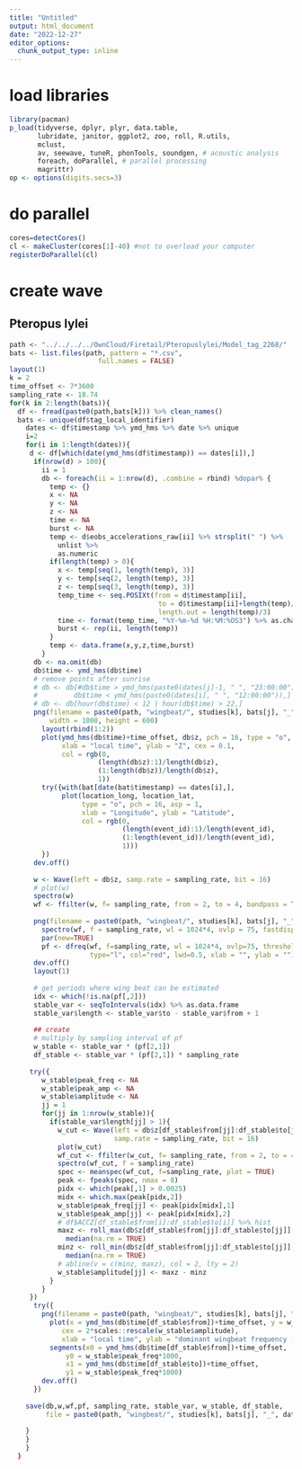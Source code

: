 ```yaml
---
title: "Untitled"
output: html_document
date: "2022-12-27"
editor_options: 
  chunk_output_type: inline
---
```



# load libraries
```r
library(pacman)
p_load(tidyverse, dplyr, plyr, data.table,
       lubridate, janitor, ggplot2, zoo, roll, R.utils,
       mclust,
       av, seewave, tuneR, phonTools, soundgen, # acoustic analysis
       foreach, doParallel, # parallel processing
       magrittr)
op <- options(digits.secs=3)
```

# do parallel
```r
cores=detectCores()
cl <- makeCluster(cores[1]-40) #not to overload your computer
registerDoParallel(cl)
```


# create wave
## Pteropus lylei

```r
path <- "../../../../OwnCloud/Firetail/Pteropuslylei/Model_tag_2268/"
bats <- list.files(path, pattern = "*.csv", 
                      full.names = FALSE)
layout(1)
k = 2
time_offset <- 7*3600
sampling_rate <- 18.74
for(k in 2:length(bats)){
  df <- fread(paste0(path,bats[k])) %>% clean_names()
  bats <- unique(df$tag_local_identifier)
    dates <- df$timestamp %>% ymd_hms %>% date %>% unique  
    i=2
    for(i in 1:length(dates)){
     d <- df[which(date(ymd_hms(df$timestamp)) == dates[i]),]
      if(nrow(d) > 100){
        ii = 1
        db <- foreach(ii = 1:nrow(d), .combine = rbind) %dopar% {
          temp <- {}
          x <- NA
          y <- NA
          z <- NA
          time <- NA
          burst <- NA
          temp <- d$eobs_accelerations_raw[ii] %>% strsplit(" ") %>% 
            unlist %>% 
            as.numeric
          if(length(temp) > 0){
            x <- temp[seq(1, length(temp), 3)]
            y <- temp[seq(2, length(temp), 3)]
            z <- temp[seq(3, length(temp), 3)]
            temp_time <- seq.POSIXt(from = d$timestamp[ii], 
                                     to = d$timestamp[ii]+length(temp)/sampling_rate/3, 
                                     length.out = length(temp)/3)
            time <- format(temp_time, "%Y-%m-%d %H:%M:%OS3") %>% as.character
            burst <- rep(ii, length(temp))
          }
          temp <- data.frame(x,y,z,time,burst)
        }
      db <- na.omit(db)
      db$time <- ymd_hms(db$time)
      # remove points after sunrise
      # db <- db[#db$time > ymd_hms(paste0(dates[j]-1, " ", "23:00:00")) &
      #         db$time < ymd_hms(paste0(dates[i], " ", "12:00:00")),]
      # db <- db[hour(db$time) < 12 | hour(db$time) > 22,]
      png(filename = paste0(path, "wingbeat/", studies[k], bats[j], "_", dates[i],"_z_by_time.png"),
          width = 1000, height = 600)
        layout(rbind(1:2))
        plot(ymd_hms(db$time)+time_offset, db$z, pch = 16, type = "o", main = bats[j],
             xlab = "local time", ylab = "Z", cex = 0.1,
             col = rgb(0,
                      (length(db$z):1)/length(db$z),
                      (1:length(db$z))/length(db$z),
                      1))
        try({with(bat[date(bat$timestamp) == dates[i],], 
             plot(location_long, location_lat, 
                  type = "o", pch = 16, asp = 1,
                  xlab = "Longitude", ylab = "Latitude",
                  col = rgb(0,
                            (length(event_id):1)/length(event_id),
                            (1:length(event_id))/length(event_id),
                            1)))
        })
      dev.off()
    
      w <- Wave(left = db$z, samp.rate = sampling_rate, bit = 16)
      # plot(w)
      spectro(w)
      wf <- ffilter(w, f= sampling_rate, from = 2, to = 4, bandpass = TRUE)
      
      png(filename = paste0(path, "wingbeat/", studies[k], bats[j], "_", dates[i],"_wingbeatfreq.png"))
        spectro(wf, f = sampling_rate, wl = 1024*4, ovlp = 75, fastdisp = TRUE)
        par(new=TRUE)
        pf <- dfreq(wf, f=sampling_rate, wl = 1024*4, ovlp=75, threshold=30, 
                    type="l", col="red", lwd=0.5, xlab = "", ylab = "")  
      dev.off()
      layout(1)
    
      # get periods where wing beat can be estimated
      idx <- which(!is.na(pf[,2]))
      stable_var <- seqToIntervals(idx) %>% as.data.frame
      stable_var$length <- stable_var$to - stable_var$from + 1
      
      ## create 
      # multiply by sampling interval of pf
      w_stable <- stable_var * (pf[2,1])
      df_stable <- stable_var * (pf[2,1]) * sampling_rate
      
     try({
        w_stable$peak_freq <- NA
        w_stable$peak_amp <- NA
        w_stable$amplitude <- NA
        jj = 1
        for(jj in 1:nrow(w_stable)){
          if(stable_var$length[jj] > 1){
            w_cut <- Wave(left = db$z[df_stable$from[jj]:df_stable$to[jj]] %>% na.omit, 
                          samp.rate = sampling_rate, bit = 16)
            plot(w_cut)
            wf_cut <- ffilter(w_cut, f= sampling_rate, from = 2, to = 4, bandpass = TRUE)
            spectro(wf_cut, f = sampling_rate)
            spec <- meanspec(wf_cut, f=sampling_rate, plot = TRUE)
            peak <- fpeaks(spec, nmax = 8)
            pidx <- which(peak[,1] > 0.0025) 
            midx <- which.max(peak[pidx,2])
            w_stable$peak_freq[jj] <- peak[pidx[midx],1]
            w_stable$peak_amp[jj] <- peak[pidx[midx],2]  
            # df$ACCZ[df_stable$from[i]:df_stable$to[i]] %>% hist
            maxz <- roll_max(db$z[df_stable$from[jj]:df_stable$to[jj]], width = 6) %>%
              median(na.rm = TRUE)
            minz <- roll_min(db$z[df_stable$from[jj]:df_stable$to[jj]], width = 6) %>%
              median(na.rm = TRUE)
            # abline(v = c(minz, maxz), col = 2, lty = 2)
            w_stable$amplitude[jj] <- maxz - minz 
          }
        }
     }) 
      try({
        png(filename = paste0(path, "wingbeat/", studies[k], bats[j], "_", dates[i],"_domfreq_segments.png"))
          plot(x = ymd_hms(db$time[df_stable$from])+time_offset, y = w_stable$peak_freq*1000, 
             cex = 2*scales::rescale(w_stable$amplitude), 
             xlab = "local time", ylab = "dominant wingbeat frequency (Hz)")
          segments(x0 = ymd_hms(db$time[df_stable$from])+time_offset, 
              y0 = w_stable$peak_freq*1000, 
              x1 = ymd_hms(db$time[df_stable$to])+time_offset, 
              y1 = w_stable$peak_freq*1000)
        dev.off()  
      })
      
    save(db,w,wf,pf, sampling_rate, stable_var, w_stable, df_stable, 
         file = paste0(path, "wingbeat/", studies[k], bats[j], "_", dates[i],"_wingbeatfreq.robj"))
      
    } 
    }
    }
  }


```
